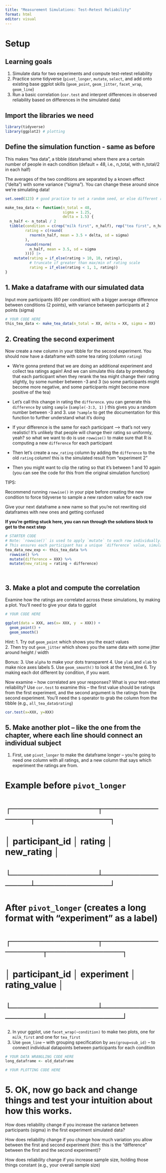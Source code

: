 ```yaml
---
title: "Measurement Simulations: Test-Retest Reliability"
format: html
editor: visual
---
```


# Setup

## Learning goals

1.  Simulate data for two experiments and compute test-retest reliability
2.  Practice some tidyverse (`pivot_longer`, `mutate`, `select`, and add onto existing base ggplot skills (`geom_point`, `geom_jitter`, `facet_wrap`, `geom_line`)
3.  Run a basic correlation (`cor.test` and interpret differences in observed reliability based on differences in the simulated data)

## Import the libraries we need

```r
library(tidyverse)
library(ggplot2) # plotting

```

## Define the simulation function - same as before

This makes "tea data", a tibble (dataframe) where there are a certain number of people in each condition (default = 48, i.e., n_total, with n_total/2 in each half)

The averages of the two conditions are separated by a known effect ("delta") with some variance ("sigma"). You can change these around since we're simulating data!

```r
set.seed(123) # good practice to set a random seed, or else different runs get you different results
```

```r
make_tea_data <- function(n_total = 48,
                          sigma = 1.25,
                          delta = 1.5) {
  n_half <- n_total / 2
  tibble(condition = c(rep("milk first", n_half), rep("tea first", n_half)),
         rating = c(round(
           rnorm(n_half, mean = 3.5 + delta, sd = sigma)
         ),
         round(rnorm(
           n_half, mean = 3.5, sd = sigma
         )))) |>
    mutate(rating = if_else(rating > 10, 10, rating),
           # truncate if greater than max/min of rating scale
           rating = if_else(rating < 1, 1, rating))
}
```

## 1. Make a dataframe with our simulated data

Input more participants (60 per condition) with a bigger average difference between conditions (2 points), with variance between participants at 2 points (sigma)

```r
# YOUR CODE HERE
this_tea_data <- make_tea_data(n_total = XX, delta = XX, sigma = XX) 


```

## 2. Creating the second experiment

Now create a new column in your tibble for the second experiment. You should now have a dataframe with some tea rating (column `rating`)

-   We're gonna pretend that we are doing an additional experiment and collect tea ratings again! And we can simulate this data by pretending that each participant when they rerank the tea might change their rating slightly, by some number between -3 and 3 (so some participants might become more negative, and some participants might become more positive of the tea)

-   Let's call this change in rating the `difference`. you can generate this `difference` by using `sample` (`sample(-3:3, 1)` ) this gives you a random number between -3 and 3. use `?sample` to get the documentation for this function to further understand what it's doing

-   If your difference is the same for each participant --\> that's not very realistic! It's unlikely that people will change their rating so uniformly, yeah? so what we want to do is use `rowwise()` to make sure that R is computing a new `difference` for each participant

-   Then let's create a `new_rating` column by adding the `difference` to the old `rating` column! this is the simulated result from "experiment 2"

-   Then you might want to clip the rating so that it's between 1 and 10 again (you can see the code for this from the original simulation function)

TIPS:

Recommend running `rowwise()` in your pipe before creating the new condition to force tidyverse to sample a new random value for each row

Give your next dataframe a new name so that you're not rewriting old dataframes with new ones and getting confused

**If you're getting stuck here, you can run through the solutions block to get to the next step**

```r

# STARTER CODE
# Note: `rowwise()` is used to apply `mutate` to each row individually. 
# This ensures each participant has a unique `difference` value, simulating realistic individual variation.
tea_data_new_exp <- this_tea_data %>%
  rowwise() %>%
  mutate(difference = XXX) %>%
  mutate(new_rating = rating + difference)




```

## 3. Make a plot and compute the correlation

Examine how the ratings are correlated across these simulations, by making a plot. You'll need to give your data to ggplot

```r
# YOUR CODE HERE

ggplot(data = XXX, aes(x= XXX, y  = XXX)) +
  geom_point() +
  geom_smooth()

```

Hint: 1. Try out `geom_point` which shows you the exact values\
2. Then try out `geom_jitter` which shows you the same data with some jitter around height / width

Bonus: 3. Use `alpha` to make your dots transparent 4. Use `ylab` and `xlab` to make nice axes labels 5. Use `geom_smooth()` to look at the trend_line 6. Try making each dot different by condition, if you want.

Now examine -- how correlated are your responses? What is your test-retest reliability? Use `cor.test` to examine this -- the first value should be ratings from the first experiment, and the second argument is the ratings from the second experiment. You'll need the `$` operator to grab the column from the tibble (e.g., `all_tea_data$rating`)

```r

cor.test(x=XXX, y=XXX)
```

## 5. Make another plot -- like the one from the chapter, where each line should connect an individual subject

1.  First, use `pivot_longer` to make the dataframe longer -- you're going to need one column with all ratings, and a new column that says which experiment the ratings are from.

# Example before `pivot_longer`
# ┌──────────────┬─────────────┬────────────┐
# │ participant_id │ rating     │ new_rating │
# └──────────────┴─────────────┴────────────┘

# After `pivot_longer` (creates a long format with "experiment" as a label)
# ┌──────────────┬───────────────┬────────────┐
# │ participant_id │ experiment     │ rating_value │
# └──────────────┴───────────────┴────────────┘
2.  In your ggplot, use `facet_wrap(~condition)` to make two plots, one for `milk_first` and one for `tea_first`
3.  Use `geom_line` -- with grouping specification by `aes(group=sub_id)` -- to connect individual datapoints between participants for each condition

```r
# YOUR DATA WRANGLING CODE HERE
long_dataframe <- old_dataframe


```

```r
# YOUR PLOTTING CODE HERE

```

# 5. OK, now go back and change things and test your intuition about how this works.

How does reliability change if you increase the variance between participants (sigma) in the first experiment simulated data?

How does reliability change if you change how much variation you allow between the first and second experiment (hint: this is the "difference" between the first and the second experiment)?

How does reliability change if you increase sample size, holding those things constant (e.g., your overall sample size)
